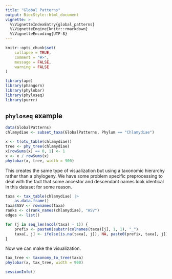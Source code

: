 ```yaml
---
title: "Global Patterns"
output: BiocStyle::html_document
vignette: >
  %\VignetteIndexEntry{global_patterns}
  %\VignetteEngine{knitr::rmarkdown}
  %\VignetteEncoding{UTF-8}
---
```


```r
knitr::opts_chunk$set(
    collapse = TRUE,
    comment = "#>",
    message = FALSE,
    warning = FALSE
)
```

```r
library(ape)
library(phangorn)
library(phylobar)
library(phyloseq)
library(purrr)
```

## `phyloseq` example

```r
data(GlobalPatterns)
chlamydiae <- subset_taxa(GlobalPatterns, Phylum == "Chlamydiae")

x <- t(otu_table(chlamydiae))
tree <- phy_tree(chlamydiae)
x[rowSums(x) == 0, 1] <- 1
x <- x / rowSums(x)
phylobar(x, tree, width = 900)
```

This creates the same type of visualization but using a taxonomic hierarchy
rather than a phylogeny.  We have some problem specific preprocessing to deal
with the fact that some ancestor and descendant names look identical in this
dataset for some reason.

```r
taxa <- tax_table(chlamydiae) |>
    as.data.frame()
taxa$ASV <- rownames(taxa)
ranks <- c(rank_names(chlamydiae), "ASV")
edges <- list()

for (j in seq_len(ncol(taxa) - 1)) {
    prefix <- paste0(substr(colnames(taxa)[j], 1, 1), "_")
    taxa[, j] <- ifelse(is.na(taxa[, j]), NA, paste0(prefix, taxa[, j]))
}
```

Now we can make the visualization.

```r
tax_tree <- taxonomy_to_tree(taxa)
phylobar(x, tax_tree, width = 900)
```
```r
sessionInfo()
```